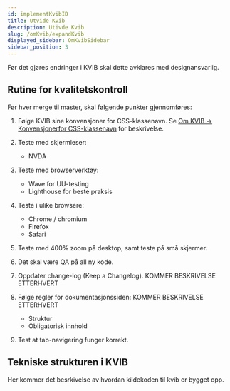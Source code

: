 ```yaml
---
id: implementKvibID
title: Utvide Kvib
description: Utivde Kvib
slug: /omKvib/expandKvib
displayed_sidebar: OmKvibSidebar
sidebar_position: 3
---
```

Før det gjøres endringer i KVIB skal dette avklares med designansvarlig.

## Rutine for kvalitetskontroll
<span class='underline'>Før hver merge til master, skal følgende punkter gjennomføres: </span> 

1. Følge KVIB sine konvensjoner for CSS-klassenavn. Se [Om KVIB -> Konvensjonerfor CSS-klassenavn](./infoKvib.mdx) for beskrivelse.


2. Teste med skjermleser:
    - NVDA


3. Teste med browserverktøy:
    - Wave for UU-testing
    - Lighthouse for beste praksis


4. Teste i ulike browsere:
    - Chrome / chromium
    - Firefox
    - Safari


5. Teste med 400% zoom på desktop, samt teste på små skjermer.


6. Det skal være QA på all ny kode.


7. Oppdater change-log (Keep a Changelog). KOMMER BESKRIVELSE ETTERHVERT


8. Følge regler for dokumentasjonssiden: KOMMER BESKRIVELSE ETTERHVERT
    - Struktur
    - Obligatorisk innhold


9. Test at tab-navigering funger korrekt. 


## Tekniske strukturen i KVIB

Her kommer det besrkivelse av hvordan kildekoden til kvib er bygget opp. 